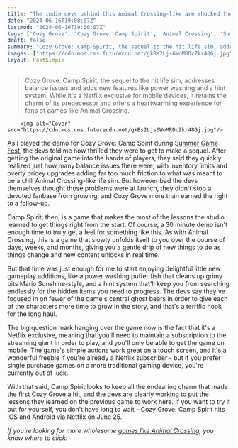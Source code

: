 ```yaml
---
title: "The indie devs behind this Animal Crossing-like are shocked they got to make a sequel after so many mistakes with Cozy Grove, but Camp Spirit aims to make good"
date: "2024-06-16T19:00:07Z"
lastmod: "2024-06-16T19:00:07Z"
tags: ['Cozy Grove', 'Cozy Grove: Camp Spirit', 'Animal Crossing', 'Summer Game Fest', 'Netflix', 'iOS', 'Android', 'Life Sim', 'Character Growth']
draft: false
summary: "Cozy Grove: Camp Spirit, the sequel to the hit life sim, addresses balance issues and adds new features like power washing and a hint system. While it's a Netflix exclusive for mobile devices, it retains the charm of its predecessor and offers a heartwarming experience for fans of games like Animal Crossing."
images: ["https://cdn.mos.cms.futurecdn.net/gkBs2Ljs6WoMRDcZkr48Gj.jpg"]
layout: PostSimple
---
```

> Cozy Grove: Camp Spirit, the sequel to the hit life sim, addresses balance issues and adds new features like power washing and a hint system. While it's a Netflix exclusive for mobile devices, it retains the charm of its predecessor and offers a heartwarming experience for fans of games like Animal Crossing.


        <img alt="Cover" src="https://cdn.mos.cms.futurecdn.net/gkBs2Ljs6WoMRDcZkr48Gj.jpg"/>
        
As I played the demo for Cozy Grove: Camp Spirit during [Summer Game Fest](https://www.gamesradar.com/summer-game-fest-2024/), the devs told me how thrilled they were to get to make a sequel. After getting the original game into the hands of players, they said they quickly realized just how many balance issues there were, with inventory limits and overly pricey upgrades adding far too much friction to what was meant to be a chill Animal Crossing-like life sim. But however bad the devs themselves thought those problems were at launch, they didn't stop a devoted fanbase from growing, and Cozy Grove more than earned the right to a follow-up.

Camp Spirit, then, is a game that makes the most of the lessons the studio learned to get things right from the start. Of course, a 30 minute demo isn't enough time to truly get a feel for something like this. As with Animal Crossing, this is a game that slowly unfolds itself to you over the course of days, weeks, and months, giving you a gentle drip of new things to do as things change and new content unlocks in real time.

But that time was just enough for me to start enjoying delightful little new gameplay additions, like a power washing puffer fish that cleans up grimy bits Mario Sunshine-style, and a hint system that'll keep you from searching endlessly for the hidden items you need to progress. The devs say they've focused in on fewer of the game's central ghost bears in order to give each of the characters more time to grow in the story, and that's a terrific hook for the long haul.

The big question mark hanging over the game now is the fact that it's a Netflix exclusive, meaning that you'll need to maintain a subscription to the streaming giant in order to play, and you'll only be able to get the game on mobile. The game's simple actions work great on a touch screen, and it's a wonderful freebie if you're already a Netflix subscriber - but if you prefer single purchase games on a more traditional gaming device, you're currently out of luck.

With that said, Camp Spirit looks to keep all the endearing charm that made the first Cozy Grove a hit, and the devs are clearly working to put the lessons they learned on the previous game to work here. If you want to try it out for yourself, you don't have long to wait - Cozy Grove: Camp Spirit hits iOS and Android via Netflix on June 25.

*If you're looking for more wholesome *[<em>games like Animal Crossing</em>](https://www.gamesradar.com/games-like-animal-crossing/)*, you know where to click.*
        